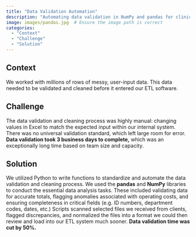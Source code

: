```yaml
---
title: "Data Validation Automation"
description: "Automating data validation in NumPy and pandas for clinical data"
image: images/pandas.jpg  # Ensure the image path is correct
categories: 
  - "Context"
  - "Challenge"
  - "Solution"
---
```


## Context

We worked with millions of rows of messy, user-input data. This data needed to be validated and cleaned before it entered our ETL software.

## Challenge

The data validation and cleaning process was highly manual: changing values in Excel to match the expected input within our internal system. There was no universal validation standard, which left large room for error. **Data validation took 3 business days to complete,** which was an exceptionally long time based on team size and capacity.

## Solution

We utilized Python to write functions to standardize and automate the data validation and cleaning process. We used the **pandas** and **NumPy** libraries to conduct the essential data analysis tasks. These included validating data for accurate totals, flagging anomalies associated with operating costs, and ensuring completeness in critical fields (e.g. ID numbers, department codes, dates, etc.) Scripts scanned selected files we received from clients, flagged discrepancies, and normalized the files into a format we could then review and load into our ETL system much sooner. **Data validation time was cut by 50%.**
